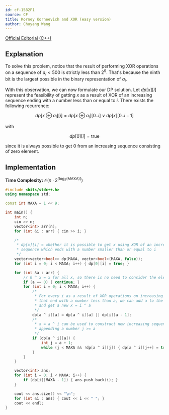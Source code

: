 ```yaml
---
id: cf-1582F1
source: CF
title: Korney Korneevich and XOR (easy version)
author: Chuyang Wang
---
```


[Official Editorial (C++)](https://codeforces.com/blog/entry/96267)

## Explanation

To solve this problem, notice that the result of performing XOR
operations on a sequence of $a_i < 500$ is strictly less than $2^9$. That's
because the ninth bit is the largest possible in the binary representation of
$a_i$.

With this observation, we can now formulate our DP solution. Let $dp[x][i]$
represent the feasibility of getting $x$ as a result of XOR of an increasing
sequence ending with a number less than or equal to $i$. There exists the
following recurrence:

$$
dp[x \oplus a_i][i] = dp[x \oplus a_i][0..i] \lor dp[x][0..i-1]
$$

with

$$
dp[0][i] = \text{true}
$$

since it is always possible to get 0 from an increasing sequence consisting of
zero element.

## Implementation

**Time Complexity:** $\mathcal{O}(n \cdot 2^{\lceil \log_2(\text{MAXA}) \rceil})$

<LanguageSection>
<CPPSection>

```cpp
#include <bits/stdc++.h>
using namespace std;

const int MAXA = 1 << 9;

int main() {
	int n;
	cin >> n;
	vector<int> arr(n);
	for (int &i : arr) { cin >> i; }

	/*
	 * dp[x][i] = whether it is possible to get x using XOR of an increasing
	 * sequence which ends with a number smaller than or equal to i
	 */
	vector<vector<bool>> dp(MAXA, vector<bool>(MAXA, false));
	for (int i = 0; i < MAXA; i++) { dp[0][i] = true; }

	for (int &a : arr) {
		// 0 ^ x = x for all x, so there is no need to consider the element 0
		if (a == 0) { continue; }
		for (int i = 0; i < MAXA; i++) {
			/*
			 * For every i as a result of XOR operations on increasing sequences
			 * that end with a number less than a, we can add a to the end of it
			 * and get a new x = i ^ a
			 */
			dp[a ^ i][a] = dp[a ^ i][a] || dp[i][a - 1];
			/*
			 * x = a ^ i can be used to construct new increasing sequences by
			 * appending a number j >= a
			 */
			if (dp[a ^ i][a]) {
				int j = a + 1;
				while (j < MAXA && !dp[a ^ i][j]) { dp[a ^ i][j++] = true; }
			}
		}
	}

	vector<int> ans;
	for (int i = 0; i < MAXA; i++) {
		if (dp[i][MAXA - 1]) { ans.push_back(i); }
	}

	cout << ans.size() << "\n";
	for (int &i : ans) { cout << i << " "; }
	cout << endl;
}
```

</CPPSection>
</LanguageSection>
